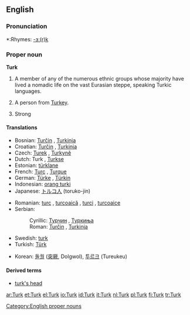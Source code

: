 {{see|turk|Türk}}
==English==

===Pronunciation===
*:Rhymes: [[Rhymes:English:-ɜː(r)k|-ɜː(r)k]]

===Proper noun===
'''Turk'''

# A member of any of the numerous ethnic groups whose majority have lived a nomadic life on the vast Eurasian steppe, speaking Turkic languages.
# {{nonstandard}} A person from [[Turkey]].
# Strong
[[Category:English proper nouns]]
====Translations====
{{trans-top|Turkish nationals}}
*Bosnian: [[Turčin]] {{m}}, [[Turkinja]] {{f}}
*Croatian: [[Turčin]] {{m}}, [[Turkinja]] {{f}}
* Czech: [[Turek]] {{m}}, [[Turkyně]] {{f}}
*Dutch: Turk {{m}}, [[Turkse]] {{f}}
*Estonian: [[türklane]]
*French: [[Turc]] {{m}}, [[Turque]] {{f}}
*German: [[Türke]] {{m}}, [[Türkin]] {{f}}
*Indonesian: [[orang turki]]
*Japanese: [[トルコ人]] (toruko-jin)
{{trans-mid}}
*Romanian: [[turc]] {{m}}, [[turcoaică]] {{f}}, [[turci]] {{m|p}}, [[turcoaice]] {{f|p}}
*Serbian:
*:Cyrillic: [[Турчин]] {{m}}, [[Туркиња]] {{f}}
*:Roman: [[Turčin]] {{m}}, [[Turkinja]] {{f}}
*Swedish: [[turk]] {{c}}
*Turkish: [[Türk]]
{{trans-bottom}}

{{trans-top|Turkic speakers}}
*Korean: [[돌궐]] ([[突]][[厥]], Dolgwol), [[투르크]] (Tureukeu)
{{trans-mid}}
{{trans-bottom}}

====Derived terms====
* [[turk's head]]

[[ar:Turk]]
[[et:Turk]]
[[el:Turk]]
[[io:Turk]]
[[id:Turk]]
[[it:Turk]]
[[nl:Turk]]
[[pl:Turk]]
[[fi:Turk]]
[[tr:Turk]]